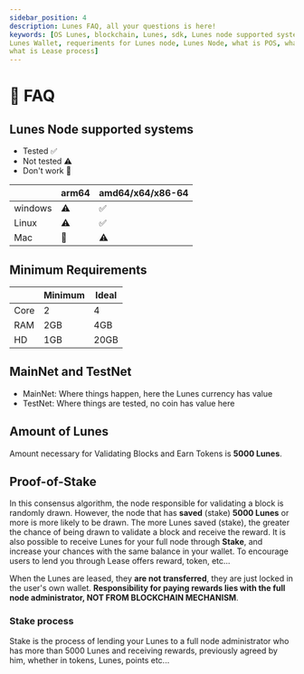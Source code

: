 ```yaml
---
sidebar_position: 4
description: Lunes FAQ, all your questions is here!
keywords: [OS Lunes, blockchain, Lunes, sdk, Lunes node supported system, Lunes node sdk, 
Lunes Wallet, requeriments for Lunes node, Lunes Node, what is POS, what is POW, 
what is Lease process]
---
```




# 🦉 FAQ

## Lunes Node supported systems


- Tested ✅
- Not tested ⚠️
- Don't work 🚫

|       | arm64 | amd64/x64/x86-64 |
|-------|-------|-------|
| windows | ⚠️ | ✅ |
| Linux | ⚠️ | ✅ |
| Mac | 🚫 | ⚠️ |

## Minimum Requirements


|       | Minimum | Ideal |
|-------|-------|-------|
| Core | 2 | 4 |
| RAM | 2GB | 4GB |
| HD | 1GB | 20GB |

## MainNet and TestNet

- MainNet: Where things happen, here the Lunes currency has value
- TestNet: Where things are tested, no coin has value here

## Amount of Lunes

Amount necessary for Validating Blocks and Earn Tokens is **5000 Lunes**.

## Proof-of-Stake

In this consensus algorithm, the node responsible for validating a block is randomly drawn.
However, the node that has **saved** (stake) **5000 Lunes** or more is more likely to be drawn.
The more Lunes saved (stake), the greater the chance of being drawn to validate a block and receive the reward.
It is also possible to receive Lunes for your full node through **Stake**, and increase your chances with the same balance in your wallet.
To encourage users to lend you through Lease offers reward, token, etc...

When the Lunes are leased, they **are not transferred**, they are just locked in the user's own wallet.
**Responsibility for paying rewards lies with the full node administrator, NOT FROM BLOCKCHAIN MECHANISM**.

### Stake process

Stake is the process of lending your Lunes to a full node administrator who has more than 5000 Lunes
and receiving rewards, previously agreed by him, whether in tokens, Lunes, points etc...
